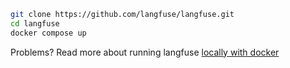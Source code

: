 ```bash copy
git clone https://github.com/langfuse/langfuse.git
cd langfuse
docker compose up
```

Problems? Read more about running langfuse [locally with
docker](local.md)
